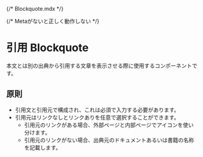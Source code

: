 {/* Blockquote.mdx */}


{/* Metaがないと正しく動作しない */}

<Meta title="Blockquote" of={BlockquoteStories} />

# 引用 Blockquote

本文とは別の出典から引用する文章を表示させる際に使用するコンポーネントです。

## 原則

- 引用文と引用元で構成され、これは必須で入力する必要があります。 
- 引用元はリンクなしとリンクありを任意で選択することができます。 
  - 引用元のリンクがある場合、外部ページと内部ページでアイコンを使い分けます。
  - 引用元のリンクがない場合、出典元のドキュメントあるいは書籍の名称を記載します。

<Canvas />
<Controls />

<Stories />
